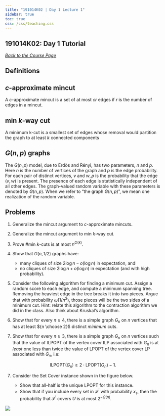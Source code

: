 ```yaml
---
title: "191014K02 | Day 1 Lecture 1"
sidebar: true
toc: true
css: /css/teaching.css
---
```




:::{.column-body-outset}

## 191014K02: Day 1 Tutorial

_[Back to the Course Page](../../)_

## Definitions


:::{.callout-note}
# $c$-approximate mincut

A $c$-approximate mincut is a set of at most $cr$ edges if $r$ is the number of edges in a mincut.
:::

:::{.callout-note}
# min $k$-way cut

A minimum k-cut is a smallest set of edges whose removal would partition the graph to at least $k$ connected components
:::

:::{.callout-note}
# $G(n,p)$ graphs

The $G(n, p)$ model, due to Erdös and Rényi, has two parameters, $n$ and $p$. Here $n$ is the number of vertices of the graph and $p$ is the edge probability. For each pair of distinct vertices, $v$ and $w, p$ is the probability that the edge $(v, w)$ is present. The presence of each edge is statistically independent of all other edges. The graph-valued random variable with these parameters is denoted by $G(n, p)$. When we refer to "the graph $G(n, p)$ ", we mean one realization of the random variable.
:::

## Problems

1. Generalize the mincut argument to $c$-approximate mincuts.

2. Generalize the mincut argument to min $k$-way cut.

3. Prove \#min $k$-cuts is at most $n^{O(k)}$.

4. Show that $G(n, 1/2)$ graphs have:

    - many cliques of size $2 \log n-o(\log n)$ in expectation, and 
    - no cliques of size $2 \log n+o(\log n)$ in expectation (and with high probability).

5. Consider the following algorithm for finding a minimum cut. Assign a random score to each edge, and compute a minimum spanning tree. Removing the heaviest edge in the tree breaks it into two pieces. Argue that with probability $\omega(1/n^2)$, those pieces will be the two sides of a minimum cut. Hint: relate this algorithm to the contraction algorithm we did in the class. Also think about Kruskal’s algorithm.

6. Show that for every $n \geq 4$, there is a simple graph $G_n$ on $n$ vertices that has at least ${n \choose 2}$ distinct _minimum_ cuts. 

6. Show that for every $n \geq 3$, there is a simple graph $G_n$ on $n$ vertices such that the value of ILPOPT of the vertex cover ILP associated with $G_n$ is at _least_ one less than twice the value of LPOPT of the vertex cover LP associated with $G_n$, i.e:


$$\text{ILPOPT}(G_n) \geq 2\cdot \text{LPOPT}(G_n) - 1.$$

7. Consider the Set Cover instance shown in the figure below.

    - Show that all-half is the unique LPOPT for this instance.
    - Show that if you include every set in $\mathcal{F}^\prime$ with probability $x_s$, then the probability that $\mathcal{F}^\prime$ covers $U$ is at most $2^{-\Omega(n)}$. 

![](image1.png)

:::
